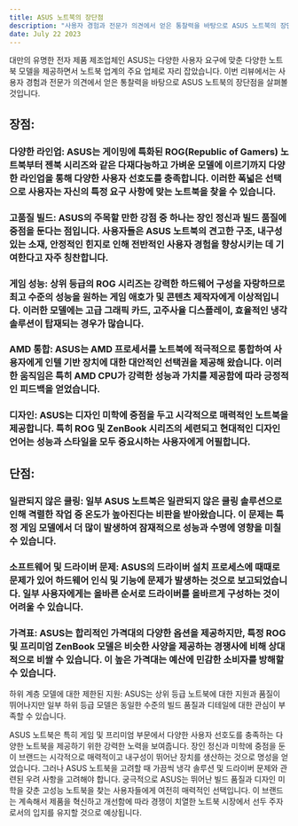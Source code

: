 ```yaml
---
title: ASUS 노트북의 장단점
description: "사용자 경험과 전문가 의견에서 얻은 통찰력을 바탕으로 ASUS 노트북의 장단점을 살펴보기"
date: July 22 2023
---
```

대만의 유명한 전자 제품 제조업체인 ASUS는 다양한 사용자 요구에 맞춘 다양한 노트북 모델을 제공하면서 노트북 업계의 주요 업체로 자리 잡았습니다. 이번 리뷰에서는 사용자 경험과 전문가 의견에서 얻은 통찰력을 바탕으로 ASUS 노트북의 장단점을 살펴볼 것입니다.

## 장점:

### 다양한 라인업: ASUS는 게이밍에 특화된 ROG(Republic of Gamers) 노트북부터 젠북 시리즈와 같은 다재다능하고 가벼운 모델에 이르기까지 다양한 라인업을 통해 다양한 사용자 선호도를 충족합니다. 이러한 폭넓은 선택으로 사용자는 자신의 특정 요구 사항에 맞는 노트북을 찾을 수 있습니다.

### 고품질 빌드: ASUS의 주목할 만한 강점 중 하나는 장인 정신과 빌드 품질에 중점을 둔다는 점입니다. 사용자들은 ASUS 노트북의 견고한 구조, 내구성 있는 소재, 안정적인 힌지로 인해 전반적인 사용자 경험을 향상시키는 데 기여한다고 자주 칭찬합니다.

### 게임 성능: 상위 등급의 ROG 시리즈는 강력한 하드웨어 구성을 자랑하므로 최고 수준의 성능을 원하는 게임 애호가 및 콘텐츠 제작자에게 이상적입니다. 이러한 모델에는 고급 그래픽 카드, 고주사율 디스플레이, 효율적인 냉각 솔루션이 탑재되는 경우가 많습니다.

### AMD 통합: ASUS는 AMD 프로세서를 노트북에 적극적으로 통합하여 사용자에게 인텔 기반 장치에 대한 대안적인 선택권을 제공해 왔습니다. 이러한 움직임은 특히 AMD CPU가 강력한 성능과 가치를 제공함에 따라 긍정적인 피드백을 얻었습니다.

### 디자인: ASUS는 디자인 미학에 중점을 두고 시각적으로 매력적인 노트북을 제공합니다. 특히 ROG 및 ZenBook 시리즈의 세련되고 현대적인 디자인 언어는 성능과 스타일을 모두 중요시하는 사용자에게 어필합니다.

## 단점:

### 일관되지 않은 쿨링: 일부 ASUS 노트북은 일관되지 않은 쿨링 솔루션으로 인해 격렬한 작업 중 온도가 높아진다는 비판을 받아왔습니다. 이 문제는 특정 게임 모델에서 더 많이 발생하여 잠재적으로 성능과 수명에 영향을 미칠 수 있습니다.

### 소프트웨어 및 드라이버 문제: ASUS의 드라이버 설치 프로세스에 때때로 문제가 있어 하드웨어 인식 및 기능에 문제가 발생하는 것으로 보고되었습니다. 일부 사용자에게는 올바른 순서로 드라이버를 올바르게 구성하는 것이 어려울 수 있습니다.

### 가격표: ASUS는 합리적인 가격대의 다양한 옵션을 제공하지만, 특정 ROG 및 프리미엄 ZenBook 모델은 비슷한 사양을 제공하는 경쟁사에 비해 상대적으로 비쌀 수 있습니다. 이 높은 가격대는 예산에 민감한 소비자를 방해할 수 있습니다.

하위 계층 모델에 대한 제한된 지원: ASUS는 상위 등급 노트북에 대한 지원과 품질이 뛰어나지만 일부 하위 등급 모델은 동일한 수준의 빌드 품질과 디테일에 대한 관심이 부족할 수 있습니다.

ASUS 노트북은 특히 게임 및 프리미엄 부문에서 다양한 사용자 선호도를 충족하는 다양한 노트북을 제공하기 위한 강력한 노력을 보여줍니다. 장인 정신과 미학에 중점을 둔 이 브랜드는 시각적으로 매력적이고 내구성이 뛰어난 장치를 생산하는 것으로 명성을 얻었습니다. 그러나 ASUS 노트북을 고려할 때 가끔씩 냉각 솔루션 및 드라이버 문제와 관련된 우려 사항을 고려해야 합니다. 궁극적으로 ASUS는 뛰어난 빌드 품질과 디자인 미학을 갖춘 고성능 노트북을 찾는 사용자들에게 여전히 매력적인 선택입니다. 이 브랜드는 계속해서 제품을 혁신하고 개선함에 따라 경쟁이 치열한 노트북 시장에서 선두 주자로서의 입지를 유지할 것으로 예상됩니다. 
